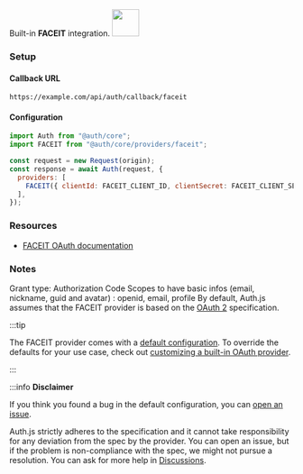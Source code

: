 <div
  style={{
    backgroundColor: "#000",
    display: "flex",
    justifyContent: "space-between",
    color: "#fff",
    padding: 16,
  }}
>
  <span>
    Built-in <b>FACEIT</b> integration.
  </span>
  <a href="https://faceit.com">
    <img
      style={{ display: "block" }}
      src="/img/providers/faceit.svg"
      height="48"
      width="48"
    />
  </a>
</div>

### Setup

#### Callback URL

```
https://example.com/api/auth/callback/faceit
```

#### Configuration

```js
import Auth from "@auth/core";
import FACEIT from "@auth/core/providers/faceit";

const request = new Request(origin);
const response = await Auth(request, {
  providers: [
    FACEIT({ clientId: FACEIT_CLIENT_ID, clientSecret: FACEIT_CLIENT_SECRET }),
  ],
});
```

### Resources

- [FACEIT OAuth documentation](https://cdn.faceit.com/third_party/docs/FACEIT_Connect_3.0.pdf)

### Notes

Grant type: Authorization Code
Scopes to have basic infos (email, nickname, guid and avatar) : openid, email, profile
By default, Auth.js assumes that the FACEIT provider is
based on the [OAuth 2](https://www.rfc-editor.org/rfc/rfc6749.html) specification.

:::tip

The FACEIT provider comes with a [default configuration](https://github.com/nextauthjs/next-auth/blob/main/packages/core/src/providers/faceit.ts).
To override the defaults for your use case, check out [customizing a built-in OAuth provider](https://authjs.dev/guides/providers/custom-provider#override-default-options).

:::

:::info **Disclaimer**

If you think you found a bug in the default configuration, you can [open an issue](https://authjs.dev/new/provider-issue).

Auth.js strictly adheres to the specification and it cannot take responsibility for any deviation from
the spec by the provider. You can open an issue, but if the problem is non-compliance with the spec,
we might not pursue a resolution. You can ask for more help in [Discussions](https://authjs.dev/new/github-discussions).

```

```
